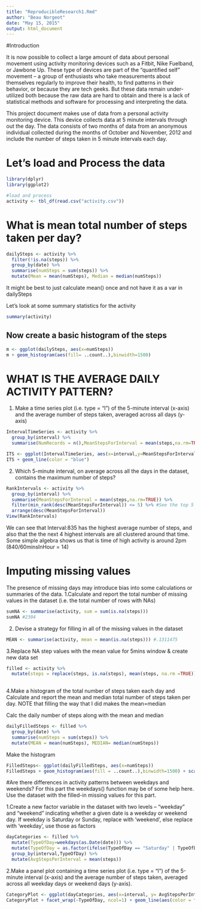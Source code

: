 ```yaml
---
title: "ReproducibleResearch1.Rmd"
author: "Beau Norgeot"
date: "May 15, 2015"
output: html_document
---
```

#Introduction

It is now possible to collect a large amount of data about personal movement using activity monitoring devices such as a Fitbit, Nike Fuelband, or Jawbone Up. These type of devices are part of the “quantified self” movement – a group of enthusiasts who take measurements about themselves regularly to improve their health, to find patterns in their behavior, or because they are tech geeks. But these data remain under-utilized both because the raw data are hard to obtain and there is a lack of statistical methods and software for processing and interpreting the data.

This project document makes use of data from a personal activity monitoring device. This device collects data at 5 minute intervals through out the day. The data consists of two months of data from an anonymous individual collected during the months of October and November, 2012 and include the number of steps taken in 5 minute intervals each day.

# Let's load and Process the data

```r
library(dplyr)
library(ggplot2)

#load and process
activity <- tbl_df(read.csv("activity.csv"))
```

# What is mean total number of steps taken per day?

```r
dailySteps <- activity %>%
  filter(!is.na(steps)) %>%
  group_by(date) %>%
  summarise(numSteps = sum(steps)) %>%
  mutate(Mean = mean(numSteps), Median = median(numSteps))
```
It might be best to just calculate mean() once and not have it as a var in dailySteps

Let's look at some summary statistics for the activity
```r
summary(activity)
```

## Now create a basic histogram of the steps
```r
m <- ggplot(dailySteps, aes(x=numSteps))
m + geom_histogram(aes(fill= ..count..),binwidth=1500)
```

# WHAT IS THE AVERAGE DAILY ACTIVITY PATTERN?
1. Make a time series plot (i.e. type = “l”) of the 5-minute interval (x-axis) and the average number of steps taken, averaged across all days (y-axis)

```r
IntervalTimeSeries <- activity %>%
  group_by(interval) %>%
  summarise(NumRecords = n(),MeanStepsForInterval = mean(steps,na.rm=TRUE))

ITS <- ggplot(IntervalTimeSeries, aes(x=interval,y=MeanStepsForInterval))
ITS + geom_line(color = "blue")
```

2. Which 5-minute interval, on average across all the days in the dataset, contains the maximum number of steps?
```r
RankIntervals <- activity %>%
  group_by(interval) %>%
  summarise(MeanStepsForInterval = mean(steps,na.rm=TRUE)) %>%
  filter(min_rank(desc(MeanStepsForInterval)) <= 5) %>% #See the top 5 intervals
  arrange(desc(MeanStepsForInterval)) 
View(RankIntervals)
```
We can see that Interval:835 has the highest average number of steps, and also that the the next 4 highest intervals are all clustered around that time. Some simple algebra shows us that is time of high activity is around 2pm (840/60minsInHour = 14)

# Imputing missing values
The presence of missing days may introduce bias into some calculations or summaries of the data.
1.Calculate and report the total number of missing values in the dataset (i.e. the total number of rows with NAs)

```r
sumNA <- summarise(activity, sum = sum(is.na(steps)))
sumNA #2304
```

2. Devise a strategy for filling in all of the missing values in the dataset

```r
MEAN <- summarise(activity, mean = mean(is.na(steps))) #.1311475
```

3.Replace NA step values with the mean value for 5mins window & create new data set

```r
filled <- activity %>%
  mutate(steps = replace(steps, is.na(steps), mean(steps, na.rm =TRUE))) 
  
```

4.Make a histogram of the total number of steps taken each day and Calculate and report the mean and median total number of steps taken per day. NOTE that filling the way that I did makes the mean=median

Calc the daily number of steps along with the mean and median
```r
dailyFilledSteps <- filled %>%
  group_by(date) %>%
  summarise(numSteps = sum(steps)) %>%
  mutate(MEAN = mean(numSteps), MEDIAN= median(numSteps))
```

Make the histogram
```r
FilledSteps<- ggplot(dailyFilledSteps, aes(x=numSteps))
FilledSteps + geom_histogram(aes(fill = ..count..),binwidth=1500) + scale_fill_gradient("Count", low = "red", high = "blue")
```

#Are there differences in activity patterns between weekdays and weekends?
For this part the weekdays() function may be of some help here. Use the dataset with the filled-in missing values for this part.

1.Create a new factor variable in the dataset with two levels – “weekday” and “weekend” indicating whether a given date is a weekday or weekend day.
If weekday is Saturday or Sunday, replace with ‘weekend’, else replace with ‘weekday’, use those as factors
```r
dayCategories <- filled %>%
  mutate(TypeOfDay=weekdays(as.Date(date))) %>%
  mutate(TypeOfDay = as.factor(ifelse(TypeOfDay == "Saturday" | TypeOfDay == "Sunday","Weekend","Weekday"))) %>%
  group_by(interval,TypeOfDay) %>%
  mutate(AvgStepsPerInterval = mean(steps))  
```

2.Make a panel plot containing a time series plot (i.e. type = "l") of the 5-minute interval (x-axis) and the average number of steps taken, averaged across all weekday days or weekend days (y-axis). 
```r
CategoryPlot <- ggplot(dayCategories, aes(x=interval, y= AvgStepsPerInterval))
CategoryPlot + facet_wrap(~TypeOfDay, ncol=1) + geom_line(aes(color = factor(TypeOfDay)))
```


